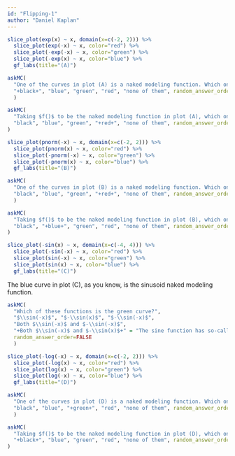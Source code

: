```yaml
---
id: "Flipping-1"
author: "Daniel Kaplan"
---
```


```r
slice_plot(exp(x) ~ x, domain(x=c(-2, 2))) %>%
  slice_plot(exp(-x) ~ x, color="red") %>%
  slice_plot(-exp(-x) ~ x, color="green") %>%
  slice_plot(-exp(x) ~ x, color="blue") %>%
  gf_labs(title="(A)")
```

```r
askMC(
  "One of the curves in plot (A) is a naked modeling function. Which one?",
  "+black+", "blue", "green", "red", "none of them", random_answer_order=FALSE
  )
```

```r
askMC(
  "Taking $f()$ to be the naked modeling function in plot (A), which one of the curves is $f(-x)$?",
  "black", "blue", "green", "+red+", "none of them", random_answer_order=FALSE
)
```


```r
slice_plot(pnorm(-x) ~ x, domain(x=c(-2, 2))) %>%
  slice_plot(pnorm(x) ~ x, color="red") %>%
  slice_plot(-pnorm(-x) ~ x, color="green") %>%
  slice_plot(-pnorm(x) ~ x, color="blue") %>%
  gf_labs(title="(B)")
```

```r
askMC(
  "One of the curves in plot (B) is a naked modeling function. Which one?",
  "black", "blue", "green", "+red+", "none of them", random_answer_order=FALSE
  )
```

```r
askMC(
  "Taking $f()$ to be the naked modeling function in plot (B), which one of the curves is $-f(x)$?",
  "black", "+blue+", "green", "red", "none of them", random_answer_order=FALSE
)
```


```r
slice_plot(-sin(x) ~ x, domain(x=c(-4, 4))) %>%
  slice_plot(-sin(-x) ~ x, color="red") %>%
  slice_plot(sin(-x) ~ x, color="green") %>%
  slice_plot(sin(x) ~ x, color="blue") %>%
  gf_labs(title="(C)")
```

The blue curve in plot (C), as you know, is the sinusoid naked modeling function.

```r
askMC(
  "Which of these functions is the green curve?",
  "$\\sin(-x)$", "$-\\sin(x)$", "$-\\sin(-x)$", 
  "Both $\\sin(-x)$ and $-\\sin(-x)$",
  "+Both $\\sin(-x)$ and $-\\sin(x)$+" = "The sine function has so-called \"odd\" symmetry around $x=0$.",
  random_answer_order=FALSE
  )
```

```r
slice_plot(-log(-x) ~ x, domain(x=c(-2, 2))) %>%
  slice_plot(-log(x) ~ x, color="red") %>%
  slice_plot(log(x) ~ x, color="green") %>%
  slice_plot(log(-x) ~ x, color="blue") %>%
  gf_labs(title="(D)")
```

```r
askMC(
  "One of the curves in plot (D) is a naked modeling function. Which one?",
  "black", "blue", "+green+", "red", "none of them", random_answer_order=FALSE
  )
```

```r
askMC(
  "Taking $f()$ to be the naked modeling function in plot (D), which one of the curves is $-f(-x)$?",
  "+black+", "blue", "green", "red", "none of them", random_answer_order=FALSE
)
```

